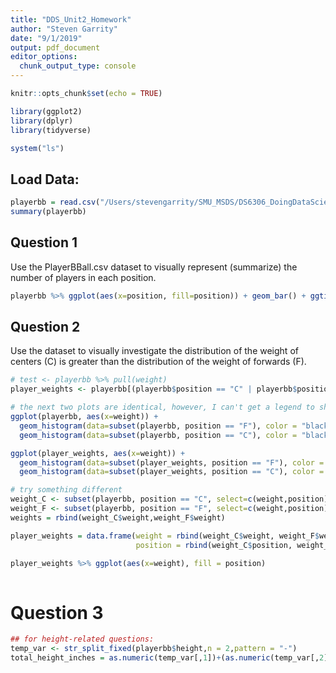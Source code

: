 ```yaml
---
title: "DDS_Unit2_Homework"
author: "Steven Garrity"
date: "9/1/2019"
output: pdf_document
editor_options: 
  chunk_output_type: console
---
```


```r
knitr::opts_chunk$set(echo = TRUE)

library(ggplot2)
library(dplyr)
library(tidyverse)
```

```r
system("ls")
```

## Load Data:
```r
playerbb = read.csv("/Users/stevengarrity/SMU_MSDS/DS6306_DoingDataScience/DDS_Git/Unit 2/PlayersBBall.csv", header = TRUE)
summary(playerbb)
```

## Question 1
Use the PlayerBBall.csv dataset to visually represent (summarize) the number of players in each position.

```r
playerbb %>% ggplot(aes(x=position, fill=position)) + geom_bar() + ggtitle("Number of Players in Each Position")
```

## Question 2
Use the dataset to visually investigate the distribution of the weight of centers (C) is greater than the distribution of the weight of forwards (F).

```r
# test <- playerbb %>% pull(weight)
player_weights <- playerbb[(playerbb$position == "C" | playerbb$position == "F"),]

# the next two plots are identical, however, I can't get a legend to show
ggplot(playerbb, aes(x=weight)) +
  geom_histogram(data=subset(playerbb, position == "F"), color = "black", fill = "blue", alpha = 0.7) +
  geom_histogram(data=subset(playerbb, position == "C"), color = "black", fill = "red", alpha = 0.7)

ggplot(player_weights, aes(x=weight)) +
  geom_histogram(data=subset(player_weights, position == "F"), color = "black", fill = "blue", alpha = 0.7) +
  geom_histogram(data=subset(player_weights, position == "C"), color = "black", fill = "red", alpha = 0.7)

# try something different
weight_C <- subset(playerbb, position == "C", select=c(weight,position))
weight_F <- subset(playerbb, position == "F", select=c(weight,position))
weights = rbind(weight_C$weight,weight_F$weight)

player_weights = data.frame(weight = rbind(weight_C$weight, weight_F$weight),
                            position = rbind(weight_C$position, weight_F$position))

player_weights %>% ggplot(aes(x=weight), fill = position)
  

```

# Question 3

```r
## for height-related questions:
temp_var <- str_split_fixed(playerbb$height,n = 2,pattern = "-")
total_height_inches = as.numeric(temp_var[,1])+(as.numeric(temp_var[,2])/12)
```


